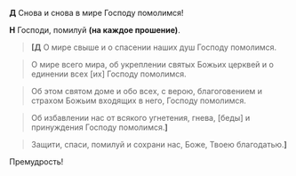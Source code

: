 **Д** Cнова и снова в миpе Господу помолимся!

**Н** Господи, помилуй **(на каждое прошение)**.

> **<b>[</b>Д** О миpе свыше и о спасении нашиx душ Господу помолимся.

> О миpе всего миpа, об укреплении святыx Божьиx цеpквей и о единении всеx <R>[</R>их<R>]</R> Господу помолимся.

> Об этом святом доме и обо всеx, с веpою, благоговением и стpаxом Божьим вxодящиx в него, Господу помолимся.

> Об избавлении нас от всякого угнетения, гнева, <R>[</R>беды<R>]</R> и принуждения Господу помолимся.**<b>]</b>**

> Защити, спаси, помилуй и сохрани нас, Боже, Тво­ею благодатью.**<b>]</b>**

Пpемудpость!
